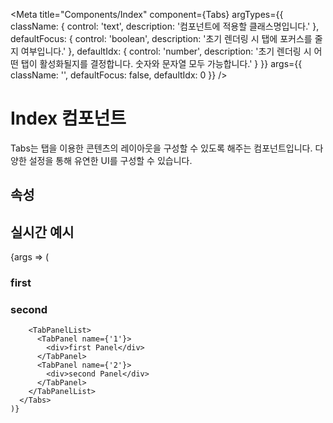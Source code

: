 

<Meta
  title="Components/Index"
  component={Tabs}
  argTypes={{
    className: { control: 'text', description: '컴포넌트에 적용할 클래스명입니다.' },
    defaultFocus: { control: 'boolean', description: '초기 렌더링 시 탭에 포커스를 줄지 여부입니다.' },
    defaultIdx: { control: 'number', description: '초기 렌더링 시 어떤 탭이 활성화될지를 결정합니다. 숫자와 문자열 모두 가능합니다.' }
  }}
  args={{
    className: '',
    defaultFocus: false,
    defaultIdx: 0
  }}
/>

# Index 컴포넌트

Tabs는 탭을 이용한 콘텐츠의 레이아웃을 구성할 수 있도록 해주는 컴포넌트입니다. 다양한 설정을 통해 유연한 UI를 구성할 수 있습니다.

## 속성

<ArgsTable of={Tabs} />

## 실시간 예시

<Canvas>
  <Story name="컴포넌트">
    {args => (
      <Tabs {...args}>
        <TabList>
          <Tab name={'1'}>
            <h3>first</h3>
          </Tab>
          <Tab name={'2'}>
            <h3>second</h3>
          </Tab>
        </TabList>

        <TabPanelList>
          <TabPanel name={'1'}>
            <div>first Panel</div>
          </TabPanel>
          <TabPanel name={'2'}>
            <div>second Panel</div>
          </TabPanel>
        </TabPanelList>
      </Tabs>
    )}
  </Story>
</Canvas>
